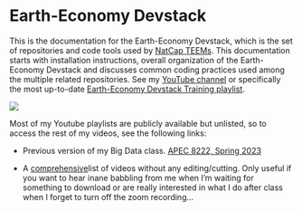 # Earth-Economy Devstack

This is the documentation for the Earth-Economy Devstack, which is the set of repositories and code tools used by [NatCap TEEMs](https://natcapteems.umn.edu/). This documentation starts with installation instructions, overall organization of the Earth-Economy Devstack and discusses common coding practices used among the multiple related repositories. See my [YouTube channel](https://www.youtube.com/@justinandrewjohnson) or specifically the most up-to-date [Earth-Economy Devstack Training playlist](https://www.youtube.com/playlist?list=PLir2vw2cQ_Nu8RWoNfH_-QUmxKnK4Bztf).

![](images/2024-03-05-03-50-26.png)

Most of my Youtube playlists are publicly available but unlisted, so to access the rest of my videos, see the following links:

-   Previous version of my Big Data class. [APEC 8222, Spring 2023](https://www.youtube.com/playlist?list=PLir2vw2cQ_NsgumvBeIq_Cy9QrXsGHUKK)

-   A [comprehensive](https://www.youtube.com/playlist?list=PLir2vw2cQ_NsE6dLL7KDjav0WayF6cB1E)list of videos without any editing/cutting. Only useful if you want to hear inane babbling from me when I'm waiting for something to download or are really interested in what I do after class when I forget to turn off the zoom recording...
